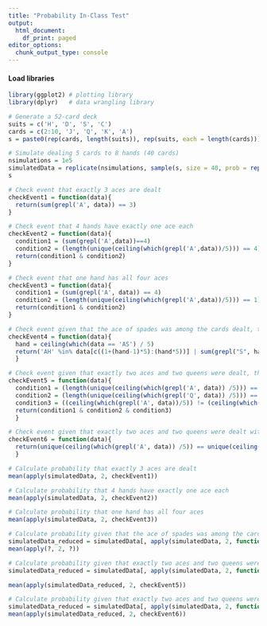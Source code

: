 ```yaml
---
title: "Probability In-Class Test"
output:
  html_document:
    df_print: paged
editor_options:
  chunk_output_type: console
---
```


#### Load libraries
```r
library(ggplot2) # plotting library
library(dplyr)   # data wrangling library
```

```r
# Generate a 52-card deck
suits = c('H', 'D', 'S', 'C')
cards = c(2:10, 'J', 'Q', 'K', 'A')
s = paste0(rep(cards, length(suits)), rep(suits, each = length(cards)))
```

```r
# Simulate dealing 5 cards to 8 hands (40 cards)
nsimulations = 1e5
simulatedData = replicate(nsimulations, sample(s, size = 40, prob = rep(1/length(s), length(s))))
s
```

```r
# Check event that exactly 3 aces are dealt
checkEvent1 = function(data){
  return(sum(grepl('A', data)) == 3)
}
```

```r
# Check event that 4 hands have exactly one ace each
checkEvent2 = function(data){
  condition1 = (sum(grepl('A',data))==4)
  condition2 = (length(unique(ceiling(which(grepl('A',data))/5))) == 4)
  return(condition1 & condition2)
}
```

```r
# Check event that one hand has all four aces
checkEvent3 = function(data){
  condition1 = (sum(grepl('A', data)) == 4)
  condition2 = (length(unique(ceiling(which(grepl('A',data))/5))) == 1)
  return(condition1 & condition2)
}
```

```r
# Check event given that the ace of spades was among the cards dealt, that it is in a hand with at least one other spade.
checkEvent4 = function(data){
  hand = ceiling(which(data == 'AS') / 5)
  return('AH' %in% data[c((1+(hand-1)*5):(hand*5))] | sum(grepl("S", hand_cards)) > 1 | ?])
  }
```

```r
# Check event given that exactly two aces and two queens were dealt, that both aces are together in one hand and both queens are together in a different hand.
checkEvent5 = function(data){
  condition1 = (length(unique(ceiling(which(grepl('A', data)) /5))) == 1)
  condition2 = (length(unique(ceiling(which(grepl('Q', data)) /5))) == 1)
  condition3 = ((ceiling(which(grepl('A', data))/5)) != (ceiling(which(grepl('Q', data))/5)))
  return(condition1 & condition2 & condition3)
  }
```

```r
# Check event given that exactly two aces and two queens were dealt with the two aces together in a hand and the two queens together in a hand that all four of those cards are together in the same hand.
checkEvent6 = function(data){
  return(unique(ceiling(which(grepl('A', data)) /5)) == unique(ceiling(which(grepl('Q', data)) /5))) 
  }
```

```r
# Calculate probability that exactly 3 aces are dealt
mean(apply(simulatedData, 2, checkEvent1))
```

```r
# Calculate probability that 4 hands have exactly one ace each
mean(apply(simulatedData, 2, checkEvent2))
```

```r
# Calculate probability that one hand has all four aces
mean(apply(simulatedData, 2, checkEvent3))
```

```r
# Calculate probability given that the ace of spades was among the cards dealt, that it is in a hand with at least one other spade.
simulatedData_reduced = simulatedData[, apply(simulatedData, 2, function(data){return(? %in% data)})]
mean(apply(?, 2, ?))
```

```r
# Calculate probability given that exactly two aces and two queens were dealt, find the probability that both aces are together in one hand and both queens are together in a different hand.
simulatedData_reduced = simulatedData[, apply(simulatedData, 2, function(data){return((sum(grepl('A', data)) == 2) & (sum(grepl('Q', data)) == 2))})]

mean(apply(simulatedData_reduced, 2, checkEvent5))
```


```r
# Calculate probability given that exactly two aces and two queens were dealt with the two aces together in a hand and the two queens together in a hand, find the probability that all four of those cards are together in the same hand.
simulatedData_reduced = simulatedData[, apply(simulatedData, 2, function(data){return((sum(grepl('A', data)) == 2) & sum(grepl('Q', data)) == 2 & length(unique(ceiling(which(grepl('A', data)) /5))) == 1 &  length(unique(ceiling(which(grepl('Q', data)) /5))) == 1)})]
mean(apply(simulatedData_reduced, 2, checkEvent6))
```

```r

```


